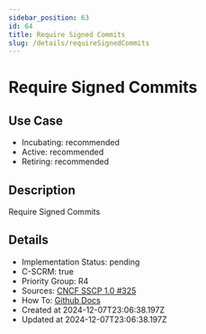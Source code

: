 ```yaml
---
sidebar_position: 63
id: 64
title: Require Signed Commits
slug: /details/requireSignedCommits
---
```


# Require Signed Commits

## Use Case
- Incubating: recommended
- Active: recommended
- Retiring: recommended

## Description

Require Signed Commits

## Details
- Implementation Status: pending
- C-SCRM: true
- Priority Group: R4
- Sources: [CNCF SSCP 1.0 #325](https://github.com/cncf/tag-security/blob/main/supply-chain-security/supply-chain-security-paper/sscsp.md#require-signed-commits)
- How To: [Github Docs](https://docs.github.com/en/repositories/configuring-branches-and-merges-in-your-repository/managing-protected-branches/about-protected-branches#require-signed-commits)
- Created at 2024-12-07T23:06:38.197Z
- Updated at 2024-12-07T23:06:38.197Z


